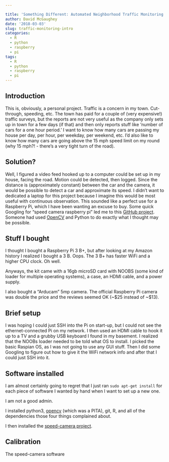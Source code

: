 ```yaml
---

title: 'Something Different: Automated Neighborhood Traffic Monitoring'
author: David McGaughey
date: '2018-03-03'
slug: traffic-monitoring-intro
categories:
  - R
  - python
  - raspberry
  - pi
tags:
  - R
  - python
  - raspberry
  - pi
---
```


## Introduction

This is, obviously, a personal project. Traffic is a concern in my town. Cut-through,
speeding, etc. The town has paid for a couple of  (very expensive!) traffic surveys, but
the reports are not very useful as the company only sets up in town for a few days (if that)
and then only reports stuff like 'number of cars for a one hour period.' I want
to know how many cars are passing my house per day, per hour, per weekday, per weekend,
etc. I'd also like to know how many cars are going above the 15 mph speed limit
on my round (why 15 mph?! - there's a very tight turn of the road). 

## Solution?

Well, I figured a video feed hooked up to a computer could be set up in my house, 
facing the road. Motion could be detected, then logged. Since the distance is (approximately constant) 
between the car and the camera, it would be possible to detect a car and approximate
its speed. I didn't want to dedicated a laptop for this project because I imagine this
would be most useful with continuous observation. This sounded like a perfect use for a Raspberry Pi, which I have been
wanting an excuse to buy. Some quick Googling for "speed camera raspberry pi"
led me to this [GitHub project](https://github.com/pageauc/speed-camera). Someone
had used [OpenCV](https://opencv.org) and Python to do exactly what I thought
may be possible.

## Stuff I bought

I thought I bought a Raspberry Pi 3 B+, but after looking at my Amazon history I realized
I bought a 3 B. Oops. The 3 B+ has faster WiFi and a higher CPU clock. Oh well.

Anyways, the kit came with a 16gb microSD card with NOOBS (some kind of loader
for multiple operating systems), a case, an HDMI cable, and a power supply.

I also bought a "Arducam" 5mp camera. The official Raspberry Pi camera was double the price 
and the reviews seemed OK (~$25 instead of ~$13). 

## Brief setup

I was hoping I could just SSH into the Pi on start-up, but I could not see the 
ethernet-connected Pi on my network. I then used an HDMI cable to hook it up to 
a TV and a grubby USB keyboard I found in my basement. I realized
that the NOOBs loader needed to be told what OS to install. I picked the basic Raspian OS, 
as I was not going to use any GUI stuff. Then I did some Googling to figure out
how to give it the WiFi network info and after that I could just SSH into it. 

## Software installed

I am almost certainly going to regret that I just ran `sudo apt-get install` for
each piece of software I wanted by hand when I want to set up a new one. 

I am not a good admin.

I installed python3, [opencv](https://www.pyimagesearch.com/2016/04/18/install-guide-raspberry-pi-3-raspbian-jessie-opencv-3/) 
(which was a PITA), git, R, and all of the dependencies those four things complained about. 

I then installed the [speed-camera project](https://github.com/pageauc/speed-camera).

## Calibration

The speed-camera software